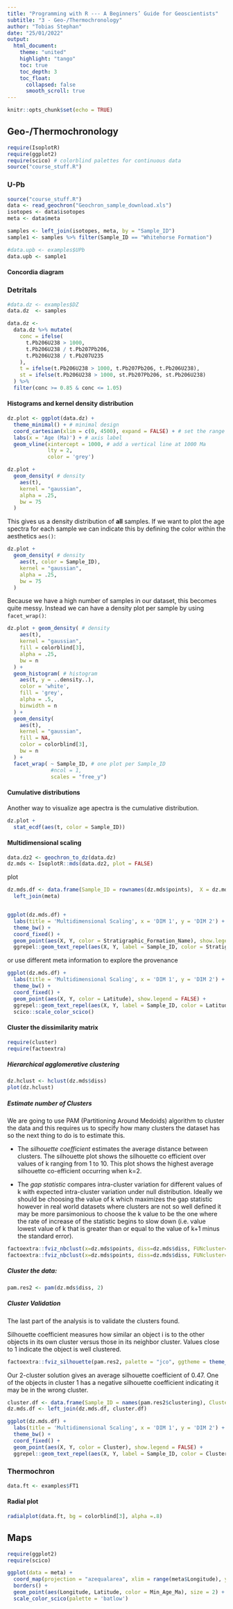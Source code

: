```yaml
---
title: "Programming with R --- A Beginners’ Guide for Geoscientists"
subtitle: "3 - Geo-/Thermochronology"
author: "Tobias Stephan"
date: "25/01/2022"
output: 
  html_document:
    theme: "united"
    highlight: "tango"
    toc: true
    toc_depth: 3
    toc_float: 
      collapsed: false
      smooth_scroll: true
---
```


```r
knitr::opts_chunk$set(echo = TRUE)
```

## Geo-/Thermochronology
```r
require(IsoplotR)
require(ggplot2) 
require(scico) # colorblind palettes for continuous data
source("course_stuff.R")
```

### U-Pb

```r
source("course_stuff.R")
data <- read_geochron("Geochron_sample_download.xls")
isotopes <- data$isotopes
meta <- data$meta

samples <- left_join(isotopes, meta, by = "Sample_ID")
sample1 <- samples %>% filter(Sample_ID == "Whitehorse Formation")
```


```r
#data.upb <- examples$UPb
data.upb <- sample1
```

#### Concordia diagram


### Detritals
```r
#data.dz <- examples$DZ
data.dz  <- samples

data.dz <-
  data.dz %>% mutate(
    conc = ifelse(
      t.Pb206U238 > 1000,
      t.Pb206U238 / t.Pb207Pb206,
      t.Pb206U238 / t.Pb207U235
    ),
    t = ifelse(t.Pb206U238 > 1000, t.Pb207Pb206, t.Pb206U238),
    st = ifelse(t.Pb206U238 > 1000, st.Pb207Pb206, st.Pb206U238)
  ) %>%
  filter(conc >= 0.85 & conc <= 1.05)
```

#### Histograms and kernel density distribution

```r
dz.plot <- ggplot(data.dz) +
  theme_minimal() + # minimal design
  coord_cartesian(xlim = c(0, 4500), expand = FALSE) + # set the range of the x axis
  labs(x = 'Age (Ma)') + # axis label
  geom_vline(xintercept = 1000, # add a vertical line at 1000 Ma
             lty = 2,
             color = 'grey') 

dz.plot +
  geom_density( # density 
    aes(t),
    kernel = "gaussian",
    alpha = .25,
    bw = 75
  ) 
```
This gives us a density distribution of **all** samples. If we want to plot the age spectra for each sample we can indicate this by defining the color within the aesthetics `aes()`: 

```r
dz.plot +
  geom_density( # density 
    aes(t, color = Sample_ID),
    kernel = "gaussian",
    alpha = .25,
    bw = 75
  ) 
```
Because we have a high number of samples in our dataset, this becomes quite messy. Instead we can have a density plot per sample by 
using `facet_wrap()`:

```r
dz.plot + geom_density( # density 
    aes(t),
    kernel = "gaussian",
    fill = colorblind[3],
    alpha = .25,
    bw = n
  ) +
  geom_histogram( # histogram
    aes(t, y = ..density..),
    color = 'white',
    fill = 'grey',
    alpha = .5,
    binwidth = n
  ) +
  geom_density(
    aes(t),
    kernel = "gaussian",
    fill = NA,
    color = colorblind[3],
    bw = n
  ) +
  facet_wrap( ~ Sample_ID, # one plot per Sample_ID
              #ncol = 1,
              scales = "free_y") 
```

#### Cumulative distributions
Another way to visualize age apectra is the cumulative distribution. 
```r
dz.plot +
  stat_ecdf(aes(t, color = Sample_ID)) 
```


#### Multidimensional scaling
```r
data.dz2 <- geochron_to_dz(data.dz)
dz.mds <- IsoplotR::mds(data.dz2, plot = FALSE)
```

plot
```r
dz.mds.df <- data.frame(Sample_ID = rownames(dz.mds$points),  X = dz.mds$points[,1], Y = dz.mds$points[,2]) %>%
  left_join(meta)


ggplot(dz.mds.df) +
  labs(title = 'Multidimensional Scaling', x = 'DIM 1', y = 'DIM 2') +
  theme_bw() +
  coord_fixed() +
  geom_point(aes(X, Y, color = Stratigraphic_Formation_Name), show.legend = FALSE) +
  ggrepel::geom_text_repel(aes(X, Y, label = Sample_ID, color = Stratigraphic_Formation_Name))
```

or use different meta information to explore the provenance
```r
ggplot(dz.mds.df) +
  labs(title = 'Multidimensional Scaling', x = 'DIM 1', y = 'DIM 2') +
  theme_bw() +
  coord_fixed() +
  geom_point(aes(X, Y, color = Latitude), show.legend = FALSE) +
  ggrepel::geom_text_repel(aes(X, Y, label = Sample_ID, color = Latitude)) +
  scico::scale_color_scico()
```
#### Cluster the dissimilarity matrix

```r
require(cluster)
require(factoextra)
```


##### Hierarchical agglomerative clustering 
```r
dz.hclust <- hclust(dz.mds$diss)
plot(dz.hclust)
```
##### Estimate number of Clusters
We are going to use PAM (Partitioning Around Medoids) algorithm to cluster the data and this requires us to specify how many clusters the dataset has so the next thing to do is to estimate this.


- The *silhouette coefficient* estimates the average distance between clusters. The silhouette plot shows the silhouette co efficient over values of k ranging from 1 to 10. This plot shows the highest average silhouette co-efficient occurring when k=2.

- The *gap statistic* compares intra-cluster variation for different values of k with expected intra-cluster variation under null distribution. Ideally we should be choosing the value of k which maximizes the gap statistic however in real world datasets where clusters are not so well defined it may be more parsimonious to choose the k value to be the one where the rate of increase of the statistic begins to slow down (i.e. value lowest value of k that is greater than or equal to the value of k+1 minus the standard error).

```r
factoextra::fviz_nbclust(x=dz.mds$points, diss=dz.mds$diss, FUNcluster=cluster::pam, method = "silhouette")+ theme_classic()
factoextra::fviz_nbclust(x=dz.mds$points, diss=dz.mds$diss, FUNcluster=cluster::pam, method = "gap_stat")+ theme_classic()
```
##### Cluster the data:
```r
pam.res2 <- pam(dz.mds$diss, 2)
```


##### Cluster Validation

The last part of the analysis is to validate the clusters found.

Silhouette coefficient measures how similar an object i is to the other objects in its own cluster versus those in its neighbor cluster. Values close to 1 indicate the object is well clustered.

```r
factoextra::fviz_silhouette(pam.res2, palette = "jco", ggtheme = theme_classic())
```
Our 2-cluster solution gives an average silhouette coefficient of 0.47. One of the objects in cluster 1 has a negative silhouette coefficient indicating it may be in the wrong cluster.

```r
cluster.df <- data.frame(Sample_ID = names(pam.res2$clustering), Cluster = pam.res2$clustering)
dz.mds.df <- left_join(dz.mds.df, cluster.df)

ggplot(dz.mds.df) +
  labs(title = 'Multidimensional Scaling', x = 'DIM 1', y = 'DIM 2') +
  theme_bw() +
  coord_fixed() +
  geom_point(aes(X, Y, color = Cluster), show.legend = FALSE) +
  ggrepel::geom_text_repel(aes(X, Y, label = Sample_ID, color = Cluster))
```



### Thermochron

```r
data.ft <- examples$FT1
```

#### Radial plot
```r
radialplot(data.ft, bg = colorblind[3], alpha =.8)
```




## Maps

```r
require(ggplot2)
require(scico)

ggplot(data = meta) +
  coord_map(projection = "azequalarea", xlim = range(meta$Longitude), ylim = range(meta$Latitude)) +
  borders() +
  geom_point(aes(Longitude, Latitude, color = Min_Age_Ma), size = 2) + 
  scale_color_scico(palette = 'batlow')
```
